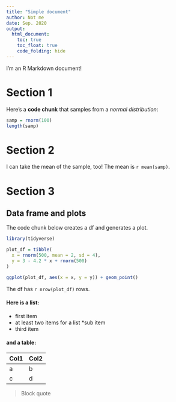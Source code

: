 ```yaml
---
title: "Simple document"
author: Not me
date: Sep. 2020
output: 
  html_document:
    toc: true
    toc_float: true
    code_folding: hide
---
```


I'm an R Markdown document! 

# Section 1

Here's a **code chunk** that samples from 
a _normal distribution_:

```r
samp = rnorm(100)
length(samp)
```

# Section 2

I can take the mean of the sample, too!
The mean is `r mean(samp)`.

# Section 3

## Data frame and plots

The code chunk below creates a df and generates a plot.
```r
library(tidyverse)

plot_df = tibble(
  x = rnorm(500, mean = 2, sd = 4),
  y = 3 - 4.2 * x + rnorm(500)
)

ggplot(plot_df, aes(x = x, y = y)) + geom_point()
```

The df has `r nrow(plot_df)` rows.

#### Here is a list:

* first item
* at least two items for a list
  *sub item
* third item

#### and a table:

Col1 | Col2
---- | ----
a    | b    
c    | d    

> Block quote